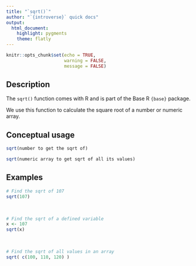 ```yaml
---
title: "`sqrt()`"
author: "`{introverse}` quick docs"
output: 
  html_document:
    highlight: pygments
    theme: flatly
---
```



```r
knitr::opts_chunk$set(echo = TRUE, 
                      warning = FALSE, 
                      message = FALSE)
```


## Description

The `sqrt()` function comes with R and is part of the Base R `{base}` package.
  
We use this function to calculate the square root of a number or numeric array.




## Conceptual usage 

```r
sqrt(number to get the sqrt of)

sqrt(numeric array to get sqrt of all its values)
```

## Examples


```r
# Find the sqrt of 107
sqrt(107)
```

<br>  <!-- Do not delete the <br>, and make sure to keep the previous and following lines blank. -->

```r
# Find the sqrt of a defined variable
x <- 107
sqrt(x)
```

<br>  <!-- Do not delete the <br>, and make sure to keep the previous and following lines blank. -->


```r
# Find the sqrt of all values in an array
sqrt( c(100, 110, 120) )
```
